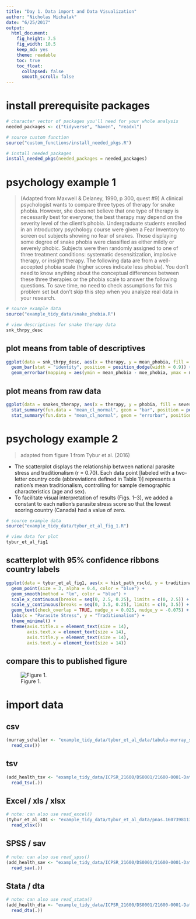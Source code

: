 ```yaml
---
title: "Day 1. Data import and Data Visualization"
author: "Nicholas Michalak"
date: "6/25/2017"
output: 
  html_document:
    fig_height: 7.5
    fig_width: 10.5
    keep_md: yes
    theme: readable
    toc: true
    toc_float:
      collapsed: false
      smooth_scroll: false
---
```


# install prerequisite packages

```r

# character vector of packages you'll need for your whole analysis
needed_packages <- c("tidyverse", "haven", "readxl")

# source custom function
source("custom_functions/install_needed_pkgs.R")

# install needed packages
install_needed_pkgs(needed_packages = needed_packages)

```

# psychology example 1

> (Adapted from Maxwell & Delaney, 1990, p 300, quest #9) A clinical psychologist wants to compare three types of therapy for snake phobia. However, she does not believe that one type of therapy is necessarily best for everyone; the best therapy may depend on the severity level of the client's phobia. Undergraduate students enrolled in an introductory psychology course were given a Fear Inventory to screen out subjects showing no fear of snakes. Those displaying some degree of snake phobia were classified as either mildly or severely phobic. Subjects were then randomly assigned to one of three treatment conditions: systematic desensitization, implosive therapy, or insight therapy. The following data are from a well-accepted phobia scale (higher scores indicate less phobia). You don't need to know anything about the conceptual differences between these three therapies or the phobia scale to answer the following questions. To save time, no need to check assumptions for this problem set but don't skip this step when you analyze real data in your research.

```r

# source example data
source("example_tidy_data/snake_phobia.R")

# view descriptives for snake therapy data
snk_thrpy_desc

```

## plot means from table of descriptives

```r

ggplot(data = snk_thrpy_desc, aes(x = therapy, y = mean_phobia, fill = severity)) +
  geom_bar(stat = "identity", position = position_dodge(width = 0.9)) +
  geom_errorbar(mapping = aes(ymin = mean_phobia - moe_phobia, ymax = mean_phobia + moe_phobia), position = position_dodge(width = 0.9), width = 0.1)

```

## plot means from raw data

```r

ggplot(data = snakes_therapy, aes(x = therapy, y = phobia, fill = severity)) +
  stat_summary(fun.data = "mean_cl_normal", geom = "bar", position = position_dodge(width = 0.9)) +
  stat_summary(fun.data = "mean_cl_normal", geom = "errorbar", position = position_dodge(width = 0.9), width = 0.1)

```

# psychology example 2

> adapted from figure 1 from Tybur et al. (2016)

* The scatterplot displays the relationship between national parasite stress and traditionalism (r = 0.70). Each data point [labeled with a two-letter country code (abbreviations defined in Table 1)] represents a nation's mean traditionalism, controlling for sample demographic characteristics (age and sex).
* To facilitate visual interpretation of results (Figs. 1–3), we added a constant to each nation’s parasite stress score so that the lowest scoring country (Canada) had a value of zero.

```r

# source example data
source("example_tidy_data/tybur_et_al_fig_1.R")

# view data for plot
tybur_et_al_fig1

```

## scatterplot with 95% confidence ribbons country labels

```r

ggplot(data = tybur_et_al_fig1, aes(x = hist_path_rscld, y = traditionalism, label = country)) +
  geom_point(size = 3, alpha = 0.4, color = "blue") +
  geom_smooth(method = "lm", color = "blue") +
  scale_x_continuous(breaks = seq(0, 2.5, 0.25), limits = c(0, 2.5)) +
  scale_y_continuous(breaks = seq(0, 3.5, 0.25), limits = c(0, 3.5)) +
  geom_text(check_overlap = TRUE, nudge_x = 0.025, nudge_y = -0.075) +
  labs(x = "Parasite Stress", y = "Traditionalism") +
  theme_minimal() +
  theme(axis.title.x = element_text(size = 14),
        axis.text.x = element_text(size = 14),
        axis.title.y = element_text(size = 14),
        axis.text.y = element_text(size = 14))

```

## compare this to published figure

![Figure 1.](example_tidy_data/tybur_et_all_figures/tybur_et_al_figure_1.jpg)

# import data

## csv

```r

(murray_schaller <- "example_tidy_data/tybur_et_al_data/tabula-murray_schaller_2010_journal_of_cross_cultural_psychology.csv" %>%
  read_csv())

```

## tsv

```r

(add_health_tsv <- "example_tidy_data/ICPSR_21600/DS0001/21600-0001-Data.tsv" %>%
  read_tsv(.))

```

## Excel / xls / xlsx

```r

# note: can also use read_excel()
(tybur_et_al_sO1 <- "example_tidy_data/tybur_et_al_data/pnas.1607398113.sd01.xlsx" %>%
  read_xlsx())

```

## SPSS / sav

```r

# note: can also use read_spss()
(add_health_sav <- "example_tidy_data/ICPSR_21600/DS0001/21600-0001-Data.sav" %>%
  read_sav(.))

```

## Stata / dta

```r

# note: can also use read_stata()
(add_health_dta <- "example_tidy_data/ICPSR_21600/DS0001/21600-0001-Data.dta" %>%
  read_dta(.))

```

